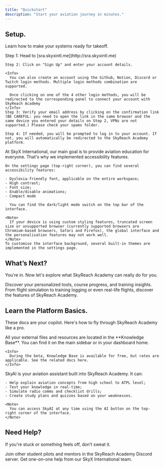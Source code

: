 ```yaml
---
title: "Quickstart"
description: "Start your aviation journey in minutes."
---
```


## Setup.

Learn how to make your systems ready for takeoff.

<AccordionGroup>
  <Accordion title="How to create an account?" icon="bolt" iconType="light">
    Step 1: Head to [sra.skyxintl.me](http://sra.skyxintl.me)

    Step 2: Click on "Sign Up" and enter your account details.

    <Info>
      You can also create an account using the Github, Notion, Discord or Twitch login methods. Multiple login methods combination are supported.

      Once clicking on one of the 4 other login methods, you will be redirected to the corresponding panel to connect your account with SkyReach Academy
    </Info>
    Step 3: Verify your email address by clicking on the confirmation link (BE CAREFUL: you need to open the link in the same browser and the same device you entered your details on Step 2, VPNs are not supported.) Please check your spams folder.

    Step 4: If needed, you will be prompted to log in to your account. If not, you will automatically be redirected to the SkyReach Academy platform.
  </Accordion>
  <Accordion title="Accessibility and personalisation settings" icon="sparkles">
    At SkyX International, our main goal is to provide aviation education for everyone. That's why we implemented accessibility features.

    On the settings page (top-right corner), you can find several accessibility features:

    - Dyslexia-friendly font, applicable on the entire workspace;
    - High contrast;
    - Font size;
    - Enable/disable animations;
    - Compact mode

      You can find the dark/light mode switch on the top bar of the interface.

    <Note>
      If your device is using custom styling features, truncated screen size or unsupported browser (currently supported browsers are Chromium-based browsers, Safari and Firefox), the global interface and the personalisation features may not work well.
    </Note>
    To customise the interface background, several built-in themes are implemented in the settings page.
  </Accordion>
</AccordionGroup>

## What’s Next?

You're in. Now let's explore what SkyReach Academy can really do for you.

<CardGroup cols={2}>
  <Card title="Explore the Dashboard" icon="gauge" href="/dashboard-overview">
    Discover your personalized tools, course progress, and training insights.
  </Card>
  <Card title="Integrate SkyReach Academy in your daily aviation life" icon="graduation-cap" href="/essentials/features">
    From flight simulation to training logging or even real-life flights, discover the features of SkyReach Academy.
  </Card>
</CardGroup>

## Learn the Platform Basics.

These docs are your copilot. Here's how to fly through SkyReach Academy like a pro.

<AccordionGroup>
  <Accordion title="Where can I access my resources?" icon="book-open">
    All your external files and resources are located in the **Knowledge Base**. You can find it on the main sidebar or in your dashboard home.

    <Info>
      During the beta, Knowledge Base is available for free, but rates are applicable. See the related docs here.
    </Info>
  </Accordion>
  <Accordion title="How does SkyAI help me?" icon="robot">
    SkyAI is your aviation assistant built into SkyReach Academy. It can:

    - Help explain aviation concepts from high school to ATPL level;
    - Test your knowledge in real-time;
    - Simulate radio comms and checklist drills;
    - Create study plans and quizzes based on your weaknesses.

    <Note>
      You can access SkyAI at any time using the AI button on the top-right corner of the interface.
    </Note>
  </Accordion>
</AccordionGroup>

## Need Help?

If you're stuck or something feels off, don’t sweat it.

<CardGroup cols={2}>
  <Card title="Ask the Community" icon="users" href="https://discord.skyxintl.me">
    Join other student pilots and mentors in the SkyReach Academy Discord server.
  </Card>
  <Card title="Contact Support" icon="envelope" href="mailto:skywaytd@gmail.com">
    Get one-on-one help from our SkyX International team.
  </Card>
</CardGroup>